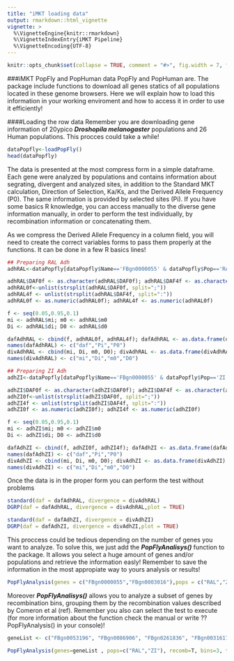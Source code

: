 ```yaml
---
title: "iMKT loading data"
output: rmarkdown::html_vignette
vignette: >
  %\VignetteEngine{knitr::rmarkdown}
  %\VignetteIndexEntry{iMKT Pipeline}
  %\VignetteEncoding{UTF-8}
---
```

```r
knitr::opts_chunk$set(collapse = TRUE, comment = "#>", fig.width = 7, fig.height = 7, fig.align = "center")
```

###iMKT PopFly and PopHuman data
PopFly and PopHuman are. The package include functions to download all genes statics of all populations located in these genome browsers. Here we will explain how to load this information in your working enviroment and how to access it in order to use it efficiently!

####Loading the row data
Remember you are downloading gene information of 20ypico ***Droshopila melanogaster*** populations and 26 Human populations. This procces could take a while!
```r
dataPopfly<-loadPopFly()
head(dataPopfly)
```

The data is presented at the most compress form in a simple dataframe. Each gene were analyzed by populations and contains information about segrating, divergent and analyzed sites, in addition to the Standard MKT calculation, Direction of Selection, Ka/Ks, and the Derived Allele Frequency (P0). The same information is provided by selected sites (Pi). If you have some basics R knowledge, you can access manually to the diverse gene information manually, in order to perform the test individually, by recombination information or concatenating them.

As we compress the Derived Allele Frequency in a column field, you will need to create the correct variables forms to pass them properly at the functions. It can be done in a few R basics lines!

```r
## Preparing RAL Adh
adhRAL<-dataPopfly[dataPopfly$Name=='FBgn0000055' & dataPopfly$Pop=='RAL',]

adhRAL$DAF0f <- as.character(adhRAL$DAF0f); adhRAL$DAF4f <- as.character(adhRAL$DAF4f)
adhRAL0f<-unlist(strsplit(adhRAL$DAF0f, split=";"))
adhRAL4f <- unlist(strsplit(adhRAL$DAF4f, split=":"))
adhRAL0f <- as.numeric(adhRAL0f); adhRAL4f <- as.numeric(adhRAL0f)

f <- seq(0.05,0.95,0.1)
mi <- adhRAL$mi; m0 <- adhRAL$m0
Di <- adhRAL$di; D0 <- adhRAL$d0

dafAdhRAL <- cbind(f, adhRAL0f, adhRAL4f); dafAdhRAL <- as.data.frame(dafAdhRAL)
names(dafAdhRAL) <- c("daf","Pi","P0")
divAdhRAL <- cbind(mi, Di, m0, D0); divAdhRAL <- as.data.frame(divAdhRAL)
names(divAdhRAL) <- c("mi","Di","m0","D0")

## Preparing ZI Adh
adhZI<-dataPopfly[dataPopfly$Name=='FBgn0000055' & dataPopfly$Pop=='ZI',]

adhZI$DAF0f <- as.character(adhZI$DAF0f); adhZI$DAF4f <- as.character(adhZI$DAF4f)
adhZI0f<-unlist(strsplit(adhZI$DAF0f, split=";"))
adhZI4f <- unlist(strsplit(adhZI$DAF4f, split=":"))
adhZI0f <- as.numeric(adhZI0f); adhZI4f <- as.numeric(adhZI0f)

f <- seq(0.05,0.95,0.1)
mi <- adhZI$mi; m0 <- adhZI$m0
Di <- adhZI$di; D0 <- adhZI$d0

dafAdhZI <- cbind(f, adhZI0f, adhZI4f); dafAdhZI <- as.data.frame(dafAdhZI)
names(dafAdhZI) <- c("daf","Pi","P0")
divAdhZI <- cbind(mi, Di, m0, D0); divAdhZI <- as.data.frame(divAdhZI)
names(divAdhZI) <- c("mi","Di","m0","D0")
```
Once the data is in the proper form you can perform the test without problems


```r
standard(daf = dafAdhRAL, divergence = divAdhRAL)
DGRP(daf = dafAdhRAL, divergence = divAdhRAL,plot = TRUE)
```

```r
standard(daf = dafAdhZI, divergence = divAdhZI)
DGRP(daf = dafAdhZI, divergence = divAdhZI,plot = TRUE)
```

This proccess could be tedious depending on the number of genes you want to analyze. To solve this, we just add the ***PopFlyAnalisys()*** function to the package. It allows you select a huge amount of genes and/or populations and retrieve the information easly! Remember to save the information in the most appropiate way to yours analysis or results!

```r
PopFlyAnalysis(genes = c("FBgn0000055","FBgn0003016"),pops = c("RAL","ZI","FR"),recomb = F)
```

Moreover ***PopFlyAnalisys()*** allows you to analyze a subset of genes by recombination bins, grouping them by the recombination values described by Comeron et al (ref). Remember you also can select the test to execute (for more information about the function check the manual or write ??PopFlyAnalysis() in your console)!

```r
geneList <- c("FBgn0053196", "FBgn0086906", "FBgn0261836", "FBgn0031617","FBgn0260965", "FBgn0028899", "FBgn0052580", "FBgn0036181","FBgn0263077", "FBgn0013733", "FBgn0031857", "FBgn0037836")

PopFlyAnalysis(genes=geneList , pops=c("RAL","ZI"), recomb=T, bins=3, test="DGRP")
```






















